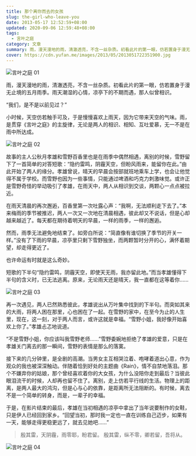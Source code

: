 ```yaml
---
title: 那个离你而去的女孩
slug: the-girl-who-leave-you
date: 2013-05-17 12:52:59+08:00
updated: 2020-09-06 12:59:48+08:00
tags:
  - 言叶之庭
category: 文章
summary: 雨，漫天漫地的雨，清澈透亮，不含一丝杂质。初看此片的第一眼，仿若置身于漫无止境的五月雨季。雨天潮湿的心情，凉亭下的不期而遇，那人似曾相识。
cover: https://cdn.yufan.me/images/2013/05/2013051722351900.jpg
---
```


![言叶之庭 01](https://cdn.yufan.me/images/2013/05/2013051722363500.jpg)

<MusicPlayer netease={1950516520} />

雨，漫天漫地的雨，清澈透亮，不含一丝杂质。初看此片的第一眼，仿若置身于漫无止境的五月雨季。雨天潮湿的心情，凉亭下的不期而遇，那人似曾相识。

“我们，是不是以前见过？”

小时候，天空仿若触手可及，于是慢慢喜欢上雨天，因为它带来天空的气味。雨，是贯穿《言叶之庭》的主旋律，无论是两人的相识、相知、互吐爱慕，无一不是在雨中所达成。

![言叶之庭 02](https://cdn.yufan.me/images/2013/05/2013051722381700.jpg)

故事的主人公秋月孝雄和雪野百香里也是在雨季中偶然相遇，离别的时候，雪野留下了一首简单的对答短歌：“隐约雷鸣，阴霾天空，但盼风雨来，能留你在此。”由此开始了两人的缘分。孝雄曾说，晴天的早晨会按部就班地乘车上学，也会让他觉得不属于学校。而雪野也因为一些事情，只能通过啤酒和巧克力刺激味觉。或许正是雪野奇怪的举动吸引了孝雄，在雨天中，两人从相识到交谈，两颗心一点点被拉近。

在雨天清晨的再次邂逅，百香里第一次吐露心声：“我啊，无法顺利走下去了。”本来梅雨的季节被推迟，两人一次又一次地在清晨相遇，彼此却又不说话，但是心却越来越近了。每天都在期待着明天的早晨，一样的雨季，一样的邂逅。

然而，雨季无法避免地结束了。如旁白所说：“简直像有谁切换了季节的开关一样。”没有了下雨的早晨，凉亭里只剩下雪野独坐，而两颗暂时分开的心，满怀着期望，却走得更近了。

也许命运有时就是这么奇妙。

短歌的下半句“隐约雷鸣，阴霾天空，即使天无雨，我亦留此地。”而当孝雄懂得下半句的含义时，已无法逃离。原来，无论雨天还是晴天，我一直都在这等着你……

![言叶之庭 03](https://cdn.yufan.me/images/2013/05/2013051722382300.jpg)

再一次遇见，两人已然熟悉彼此，孝雄说出从万叶集中找到的下半句。而突如其来的大雨，将两人困在那里，心也困在了一起。在雪野的家中，在至今为止的人生里，现在，这一刻，对于两人而言，或许这就是幸福。“雪野小姐，我好像开始喜欢上你了。”孝雄忐忑地说道。

“不是雪野小姐，你应该叫我雪野老师……”雪野委婉地拒绝了孝雄的爱意，只是在孝雄关门离去的那一瞬间，雪野的表情是那么的落寞。

接下来的几分钟里，是全剧的高潮。当男女主互相哭泣着、咆哮着道出心意，作为观众的我也被深深触动。伴随着恰到好处的主题曲《Rain》，情不自禁地落泪。那个不嫌弃你的姑娘，那个曾经喜欢着你的大女孩，为什么没陪你走到最后？当彼此眼泪流干的时候，人却再也留不住了。离别，走上仿若平行线的生活。物理上的距离，是两人最大的鸿沟，但是心与心的依靠，是距离所无法阻断的。有时候，离去不是一个简单的转身，而是，一辈子的幸福。

于是，在影片结束的最后，孝雄在当初相遇的凉亭中拿出了当年说要制作的女鞋，只是伊人已经回到家乡。“回望当初，那时我一定也一直在训练自己迈步，如果有一天，能够走得更稳更远了，就去见她吧……”

> 殷其雷，天阴霾，雨零耶，盼君留。
> 殷其雷，纵不零，卿若留，吾将从。

![言叶之庭 04](https://cdn.yufan.me/images/2013/05/2013051722382500.jpg)
